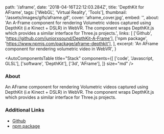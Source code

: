   path: '/aframe',
  date: '2018-04-16T22:12:03.284Z',
  title: 'DepthKit for AFrame',
  tags: ['WebGL', 'Virtual Reality', 'Tools'],
  thumbnail: '/assets/images/gifs/aframe.gif',
  cover: 'aframe_cover.jpg',
  embed: '',
  about:
    'An A-Frame component for rendering Volumetric videos captured using DepthKit (i.e Kinect + DSLR) in WebVR. The component wraps DepthKit.js which provides a similar interface for Three.js projects.',
  links: [
    ['Github', 'https://github.com/juniorxsound/DepthKit-A-Frame'],
    ['npm package', 'https://www.npmjs.com/package/aframe-depthkit'],
  ],
  excerpt: 'An AFrame component for rendering volumetric video in WebVR',
}

<AutoComponentsTable
  title="Stack"
  components={[
    ['code', 'Javascript, GLSL'],
    ['software', 'DepthKit'],
    ['3d', 'AFrame'],
  ]}
  size="md"
/>

### About

An AFrame component for rendering Volumetric videos captured using DepthKit (i.e Kinect + DSLR) in WebVR. The component wraps DepthKit.js which provides a similar interface for Three.js projects.

### Additional Links

- [Github](https://github.com/juniorxsound/DepthKit-A-Frame)
- [npm package](https://www.npmjs.com/package/aframe-depthkit)
